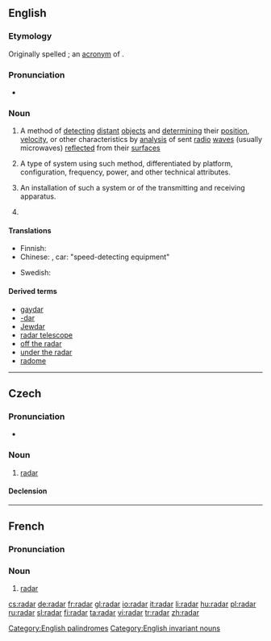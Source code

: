 ==English==
{{rft}}
===Etymology===
Originally spelled {{term|RADAR}}; an [[acronym]] of {{term||[[radio]] [[detection]] [[and]] [[ranging]]}}.

{{wikipedia}}
===Pronunciation===
*{{IPA|/ˈreɪdɑː(r)/}}

===Noun===
{{en-noun|radars|-}}

# {{uncountable}} A method of [[detecting]] [[distant]] [[object]]s and [[determining]] their [[position]], [[velocity]], or other characteristics by [[analysis]] of sent [[radio]] [[wave]]s (usually microwaves) [[reflect]]ed from their [[surface]]s
# {{countable}} A type of system using such method, differentiated by platform, configuration, frequency, power, and other technical attributes.
# {{countable}} An installation of such a system or of the transmitting and receiving apparatus.
# {{rfv-sense}} {{plural of|radar}}

====Translations====
{{trans-top|method of detecting distant objects}}
* Finnish: {{t+|fi|tutka}}
* Chinese: {{t|cmn|雷達|tr=léidá|sc=Hani|xs=Mandarin}}, car: {{t|cmn|測速裝置|tr=cè sù zhuāngzhì|sc=Hani|xs=Mandarin}} "speed-detecting equipment"
{{trans-mid}}
* Swedish: {{t-|sv|radar|c}}
{{trans-bottom}}

====Derived terms====
*[[gaydar]]
*[[-dar]]
*[[Jewdar]]
*[[radar telescope]]
*[[off the radar]]
*[[under the radar]]
*[[radome]]

[[Category:English palindromes]]
[[Category:English invariant nouns]]
----

==Czech==

===Pronunciation===
* {{IPA|/radar/|lang=cs}}

===Noun===
{{cs-noun|g=m}}

# [[#English|radar]]

====Declension====
{{cs-noun-decl|radar|radaru|radaru|radar|radare|radaru|radarem |radary|radarů|radarům|radary|radary|radarech|radary}}

----
==French==

===Pronunciation===
{{IPA|/ʁa.daʁ/}}

===Noun===
{{fr-noun|m}}

# [[radar]]

[[cs:radar]]
[[de:radar]]
[[fr:radar]]
[[gl:radar]]
[[io:radar]]
[[it:radar]]
[[li:radar]]
[[hu:radar]]
[[pl:radar]]
[[ru:radar]]
[[sl:radar]]
[[fi:radar]]
[[ta:radar]]
[[vi:radar]]
[[tr:radar]]
[[zh:radar]]